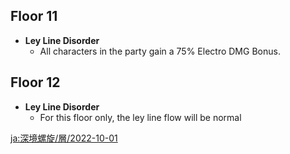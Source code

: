 {{Abyssal Moon Spire
|startVersion=3.1
|start=2022-10-01
|end=2022-11-15
|prev=2022-09-01
|next=2022-11-16
|floor11Changed=1
|floor12Changed=1
}}

==Floor 11==
* '''Ley Line Disorder'''
** All characters in the party gain a 75% Electro DMG Bonus.
{{Domain Enemies
|level1      = 88
|target1     = Target defense progress greater than 20%/40%/60%
|enemies1_1  = Floating Anemo Fungus*2;Whirling Cryo Fungus*2;Whirling Pyro Fungus*2//Floating Dendro Fungus*2;Stretchy Anemo Fungus*2;Stretchy Electro Fungus*2//Grounded Hydroshroom*1;Winged Cryoshroom*1;Grounded Geoshroom*1
|enemies1_2  = Eremite Stone Enchanter*1; Primal Construct: Prospector*2; Primal Construct: Repulsor*1
|level2      = 90
|target2     = Remaining challenge time longer than 60/180/300 sec.
|enemies2_1  = Fatui Skirmisher - Pyroslinger Bracer / {{Aura|Smoldering Flames}};Eremite Desert Clearwater*2//Eremite Desert Clearwater / {{Aura|Slowing Water}};Fatui Skirmisher - Pyroslinger Bracer*2;Eremite Crossbow*2
|enemies2_2  = Eremite Daythunder*1;Fatui Skirmisher - Hydrogunner Legionnaire*1;Fatui Skirmisher - Anemoboxer Vanguard*1//Mirror Maiden*1 / {{Aura|Mist Bubble}};Eremite Daythunder*2;Eremite Crossbow*2
|level3      = 92
|target3     = Remaining challenge time longer than 180/300/420 sec.
|enemies3_1  = Eremite Desert Clearwater*1;Nobushi: Hitsukeban*1; Nobushi: Kikouban*1;Eremite Crossbow*3//Kairagi: Dancing Thunder*1;Kairagi: Fiery Might*1 / {{Aura|Smoldering Flames}};Eremite Crossbow*4
|enemies3_2  = Jadeplume Terrorshroom
}}

==Floor 12==
*'''Ley Line Disorder'''
** For this floor only, the ley line flow will be normal
{{Domain Enemies
|level1      = 95
|target1     = Remaining challenge time longer than 180/300/420 sec.
|enemies1_1  = Eremite Axe Vanguard*1; Eremite Ravenbeak Halberdier*2; Eremite Linebreaker*2; Eremite Sword-Dancer*2//Kairagi: Dancing Thunder*1; Kairagi: Fiery Might*1; Eremite Desert Clearwater*1; Eremite Linebreaker*1; Eremite Sword-Dancer*1
|enemies1_2  = Primal Construct: Repulsor*1; Primal Construct: Reshaper*1; Primal Construct: Prospector*1//Eremite Stone Enchanter*1; Eremite Galehunter*1
|level2      = 98
|target2     = Remaining challenge time longer than 180/300/420 sec.
|enemies2_1  = Ruin Drake: Earthguard*2; Ruin Destroyer*1; Ruin Scout*1
|enemies2_2  = Maguu Kenki
|level3      = 100
|target3     = Remaining challenge time longer than 180/300/420 sec.
|enemies3_1  = Primordial Bathysmal Vishap Hatchling*4
|enemies3_2  = Algorithm of Semi-Intransient Matrix of Overseer Network
}}

[[ja:深境螺旋/層/2022-10-01]]